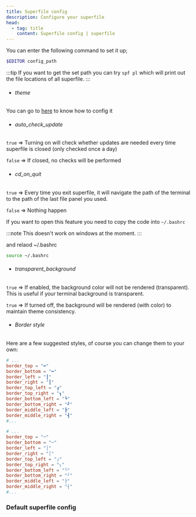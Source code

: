 ```yaml
---
title: Superfile config
description: Configure your superfile
head:
  - tag: title
    content: Superfile config | superfile
---
```



You can enter the following command to set it up;

```bash
$EDITOR config_path
```

:::tip
If you want to get the set path you can try `spf pl` which will print out the file locations of all superfile.
:::

- ###### theme
You can go to [here](/configure/custom-theme) to know how to config it

- ###### auto_check_update
`true`  => Turning on will check whether updates are needed every time superfile is closed (only checked once a day)

`false` => If closed, no checks will be performed

- ###### cd_on_quit
`true` => Every time you exit superfile, it will navigate the path of the terminal to the path of the last file panel you used.

`false` => Nothing happen

If you want to open this feature you need to copy the code into `~/.bashrc`

:::note
This doesn't work on windows at the moment.
:::

<CodeBlock file="cd_on_quit.sh" />

and relaod ~/.bashrc

```bash
source ~/.bashrc
```

- ###### transparent_background
`true` => If enabled, the background color will not be rendered (transparent). This is useful if your terminal background is transparent.

`true` => If turned off, the background will be rendered (with color) to maintain theme consistency.

- ###### Border style
Here are a few suggested styles, of course you can change them to your own:

```toml
# ...
border_top = "━"
border_bottom = "━"
border_left = "┃"
border_right = "┃"
border_top_left = "┏"
border_top_right = "┓"
border_bottom_left = "┗"
border_bottom_right = "┛"
border_middle_left = "┣"
border_middle_right = "┫"
#...
```

```toml
# ...
border_top = "─"
border_bottom = "─"
border_left = "│"
border_right = "│"
border_top_left = "╭"
border_top_right = "╮"
border_bottom_left = "╰"
border_bottom_right = "╯"
border_middle_left = "├"
border_middle_right = "┤"
#...
```

### Default superfile config

<CodeBlock file="src/superfileConfig/config.toml" />

